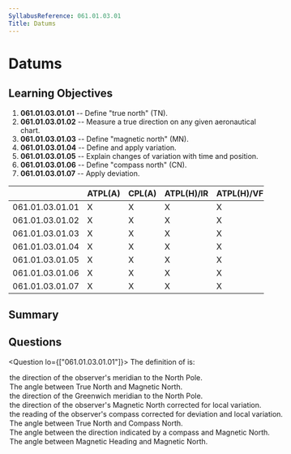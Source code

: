 ```yaml
---
SyllabusReference: 061.01.03.01
Title: Datums
---
```


# Datums

## Learning Objectives

1. **061.01.03.01.01** -- Define "true north" (TN).
2. **061.01.03.01.02** -- Measure a true direction on any given aeronautical
   chart.
3. **061.01.03.01.03** -- Define "magnetic north" (MN).
4. **061.01.03.01.04** -- Define and apply variation.
5. **061.01.03.01.05** -- Explain changes of variation with time and position.
6. **061.01.03.01.06** -- Define "compass north" (CN).
7. **061.01.03.01.07** -- Apply deviation.

|                 | ATPL(A) | CPL(A) | ATPL(H)/IR | ATPL(H)/VFR | CPL(H) | IR  | CBIR(A) |
| --------------- | ------- | ------ | ---------- | ----------- | ------ | --- | ------- |
| 061.01.03.01.01 | X       | X      | X          | X           | X      |     |         |
| 061.01.03.01.02 | X       | X      | X          | X           | X      |     |         |
| 061.01.03.01.03 | X       | X      | X          | X           | X      |     |         |
| 061.01.03.01.04 | X       | X      | X          | X           | X      |     |         |
| 061.01.03.01.05 | X       | X      | X          | X           | X      |     |         |
| 061.01.03.01.06 | X       | X      | X          | X           | X      |     |         |
| 061.01.03.01.07 | X       | X      | X          | X           | X      |     |         |

## Summary

## Questions

<Question lo={["061.01.03.01.01"]}>
  <Text variant="oneCorrect">
    The definition of <Subject /> is:
  </Text>
  <Option subject={[["True North for any observer"]]}>
    the direction of the observer's meridian to the North Pole.
  </Option>
  <Option subject={[["magnetic variation"]]}>
    The angle between True North and Magnetic North.
  </Option>
  <Option>the direction of the Greenwich meridian to the North Pole.</Option>
  <Option>
    the direction of the observer's Magnetic North corrected for local
    variation.
  </Option>
  <Option>
    the reading of the observer's compass corrected for deviation and local
    variation.
  </Option>
  <Option>The angle between True North and Compass North.</Option>
  <Option>
    The angle between the direction indicated by a compass and Magnetic North.
  </Option>
  <Option>The angle between Magnetic Heading and Magnetic North.</Option>
</Question>
